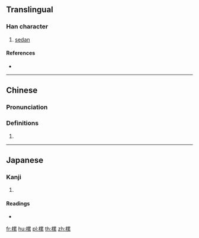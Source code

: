 ==Translingual==

===Han character===
{{Han char|rn=75|rad=木|as=11|sn=15|four=46993|canj=DWVF|ids=⿰木累}}

# [[sedan]]

====References====
* {{Han ref|kx=0549.260|dkj=15425|dj=0937.200|hdz=21280.010|uh=6A0F|ud=27151|bh=E5EA|bd=58858}}

----

==Chinese==
{{zh-forms}}

===Pronunciation===
{{zh-pron
|m=lěi
|c=lai5,leoi4
|mc=y
|oc=y
|ma=
|cat=n
}}

===Definitions===
# {{rfdef|lang=zh}}

----

==Japanese==

===Kanji===
{{ja-kanji|grade=|rs=木11}}

# {{defn|lang=ja|sort=木11}}

====Readings====
* {{ja-readings|on=[[るい]] (rui), [[る]] (ru)|kun=[[はち]] (hachi)}}

[[fr:樏]]
[[hu:樏]]
[[pl:樏]]
[[th:樏]]
[[zh:樏]]
